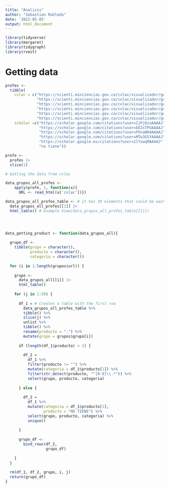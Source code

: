 ```yaml
---
title: "Analisis"
author: "Sebastian Robledo"
date: '2022-05-05'
output: html_document
---
```


```r
library(tidyverse)
library(margaret)
library(tidygraph)
library(rvest)
```

# Getting data

```r
profes <- 
  tibble(
    cvlac = c("https://scienti.minciencias.gov.co/cvlac/visualizador/generarCurriculoCv.do?cod_rh=0000313220",
              "https://scienti.minciencias.gov.co/cvlac/visualizador/generarCurriculoCv.do?cod_rh=0000942367",
              "https://scienti.minciencias.gov.co/cvlac/visualizador/generarCurriculoCv.do?cod_rh=0000514322",
              "https://scienti.minciencias.gov.co/cvlac/visualizador/generarCurriculoCv.do?cod_rh=0001370943",
              "https://scienti.minciencias.gov.co/cvlac/visualizador/generarCurriculoCv.do?cod_rh=0000212407",
              "https://scienti.minciencias.gov.co/cvlac/visualizador/generarCurriculoCv.do?cod_rh=0000623466"),
    scholar =c("https://scholar.google.com/citations?user=IjPj8zoAAAAJ",
               "https://scholar.google.com/citations?user=bEZsTPUAAAAJ",
               "https://scholar.google.com/citations?user=PXnaNH4AAAAJ",
               "https://scholar.google.com/citations?user=MTw3GSYAAAAJ",
               "https://scholar.google.es/citations?user=1lYzwqMAAAAJ",
               "no tiene"))

profe <- 
  profes |> 
  slice(1)

# Getting the data from cvlac

data_grupos_all_profes <- 
    apply(profe, 1, function(x){
      URL <- read_html(x['cvlac'])})

data_grupos_all_profes_table <- # it has 39 elements that could be each one a dataframe 
  data_grupos_all_profes[[1]] |> 
  html_table() # Example View(data_grupos_all_profes_table[[1]])




data_getting_product <- function(data_grupos_all){
  
  grupo_df <- 
    tibble(grupo = character(),
           producto = character(),
           categoria = character())
  
  for (i in 1:length(grupos$url)) {
    
    grupo <- 
      data_grupos_all[[i]] |> 
      html_table()
    
    for (j in 1:39) {
      
      df_1 = # Creates a table with the first row 
        data_grupos_all_profes_table %>% 
        tibble() %>% 
        slice(j) %>% 
        unlist %>% 
        tibble() %>% 
        rename(producto = ".") %>% 
        mutate(grupo = grupos$grupo[i])
      
      if (length(df_1$producto) > 1) {
        
        df_2 =
          df_1 %>% 
          filter(producto != "") %>% 
          mutate(categoria = df_1$producto[1]) %>% 
          filter(str_detect(producto, "^[0-9]\\.*")) %>% 
          select(grupo, producto, categoria)
        
      } else {
        
        df_2 = 
          df_1 %>% 
          mutate(categoria = df_1$producto[1],
                 producto = "NO TIENE") %>% 
          select(grupo, producto, categoria) %>% 
          unique()
        
      }
      
      grupo_df <- 
        bind_rows(df_2,
                  grupo_df) 
      
    }
  }
  
  rm(df_1, df_2, grupo, i, j)
  return(grupo_df)
}
```

